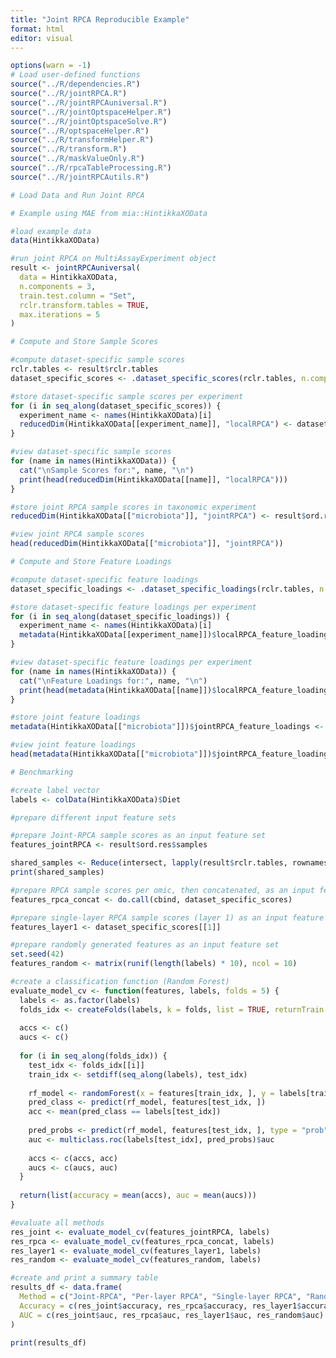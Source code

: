 ```yaml
---
title: "Joint RPCA Reproducible Example"
format: html
editor: visual
---
```


```r
options(warn = -1)
# Load user-defined functions
source("../R/dependencies.R")
source("../R/jointRPCA.R")
source("../R/jointRPCAuniversal.R")
source("../R/jointOptspaceHelper.R")
source("../R/jointOptspaceSolve.R")
source("../R/optspaceHelper.R")
source("../R/transformHelper.R")
source("../R/transform.R")
source("../R/maskValueOnly.R")
source("../R/rpcaTableProcessing.R")
source("../R/jointRPCAutils.R")

# Load Data and Run Joint RPCA

# Example using MAE from mia::HintikkaXOData

#load example data
data(HintikkaXOData)

#run joint RPCA on MultiAssayExperiment object
result <- jointRPCAuniversal(
  data = HintikkaXOData,
  n.components = 3,
  train.test.column = "Set",
  rclr.transform.tables = TRUE,
  max.iterations = 5
)

# Compute and Store Sample Scores

#compute dataset-specific sample scores
rclr.tables <- result$rclr.tables
dataset_specific_scores <- .dataset_specific_scores(rclr.tables, n.components = 3, max.iterations = 5)

#store dataset-specific sample scores per experiment
for (i in seq_along(dataset_specific_scores)) {
  experiment_name <- names(HintikkaXOData)[i]
  reducedDim(HintikkaXOData[[experiment_name]], "localRPCA") <- dataset_specific_scores[[i]]
}

#view dataset-specific sample scores
for (name in names(HintikkaXOData)) {
  cat("\nSample Scores for:", name, "\n")
  print(head(reducedDim(HintikkaXOData[[name]], "localRPCA")))
}

#store joint RPCA sample scores in taxonomic experiment
reducedDim(HintikkaXOData[["microbiota"]], "jointRPCA") <- result$ord.res$samples

#view joint RPCA sample scores
head(reducedDim(HintikkaXOData[["microbiota"]], "jointRPCA"))

# Compute and Store Feature Loadings

#compute dataset-specific feature loadings
dataset_specific_loadings <- .dataset_specific_loadings(rclr.tables, n.components = 3, max.iterations = 5)

#store dataset-specific feature loadings per experiment
for (i in seq_along(dataset_specific_loadings)) {
  experiment_name <- names(HintikkaXOData)[i]
  metadata(HintikkaXOData[[experiment_name]])$localRPCA_feature_loadings <- dataset_specific_loadings[[i]]
}

#view dataset-specific feature loadings per experiment
for (name in names(HintikkaXOData)) {
  cat("\nFeature Loadings for:", name, "\n")
  print(head(metadata(HintikkaXOData[[name]])$localRPCA_feature_loadings))
}

#store joint feature loadings
metadata(HintikkaXOData[["microbiota"]])$jointRPCA_feature_loadings <- result$ord.res$features

#view joint feature loadings
head(metadata(HintikkaXOData[["microbiota"]])$jointRPCA_feature_loadings)

# Benchmarking

#create label vector
labels <- colData(HintikkaXOData)$Diet

#prepare different input feature sets

#prepare Joint-RPCA sample scores as an input feature set
features_jointRPCA <- result$ord.res$samples

shared_samples <- Reduce(intersect, lapply(result$rclr.tables, rownames))
print(shared_samples)

#prepare RPCA sample scores per omic, then concatenated, as an input feature set
features_rpca_concat <- do.call(cbind, dataset_specific_scores)

#prepare single-layer RPCA sample scores (layer 1) as an input feature set
features_layer1 <- dataset_specific_scores[[1]]

#prepare randomly generated features as an input feature set
set.seed(42)
features_random <- matrix(runif(length(labels) * 10), ncol = 10)

#create a classification function (Random Forest)
evaluate_model_cv <- function(features, labels, folds = 5) {
  labels <- as.factor(labels)
  folds_idx <- createFolds(labels, k = folds, list = TRUE, returnTrain = FALSE)
  
  accs <- c()
  aucs <- c()
  
  for (i in seq_along(folds_idx)) {
    test_idx <- folds_idx[[i]]
    train_idx <- setdiff(seq_along(labels), test_idx)
    
    rf_model <- randomForest(x = features[train_idx, ], y = labels[train_idx], ntree = 500)
    pred_class <- predict(rf_model, features[test_idx, ])
    acc <- mean(pred_class == labels[test_idx])
    
    pred_probs <- predict(rf_model, features[test_idx, ], type = "prob")
    auc <- multiclass.roc(labels[test_idx], pred_probs)$auc
    
    accs <- c(accs, acc)
    aucs <- c(aucs, auc)
  }
  
  return(list(accuracy = mean(accs), auc = mean(aucs)))
}

#evaluate all methods
res_joint <- evaluate_model_cv(features_jointRPCA, labels)
res_rpca <- evaluate_model_cv(features_rpca_concat, labels)
res_layer1 <- evaluate_model_cv(features_layer1, labels)
res_random <- evaluate_model_cv(features_random, labels)

#create and print a summary table
results_df <- data.frame(
  Method = c("Joint-RPCA", "Per-layer RPCA", "Single-layer RPCA", "Random"),
  Accuracy = c(res_joint$accuracy, res_rpca$accuracy, res_layer1$accuracy, res_random$accuracy),
  AUC = c(res_joint$auc, res_rpca$auc, res_layer1$auc, res_random$auc)
)

print(results_df)

```

